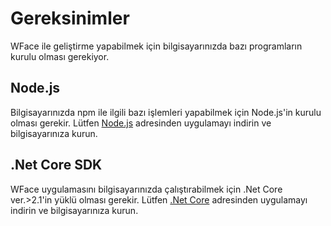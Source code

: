 # Gereksinimler

WFace ile geliştirme yapabilmek için bilgisayarınızda bazı programların kurulu olması gerekiyor. 

## Node.js

Bilgisayarınızda npm ile ilgili bazı işlemleri yapabilmek için Node.js'in kurulu olması gerekir. 
Lütfen <a href="https://nodejs.org" target="_blank">Node.js</a> adresinden uygulamayı indirin ve bilgisayarınıza kurun.

## .Net Core SDK

WFace uygulamasını bilgisayarınızda çalıştırabilmek için .Net Core ver.>2.1'in yüklü olması gerekir.
Lütfen <a href="https://www.microsoft.com/net/learn/get-started/windows" target="_blank">.Net Core</a> adresinden uygulamayı indirin ve bilgisayarınıza kurun.